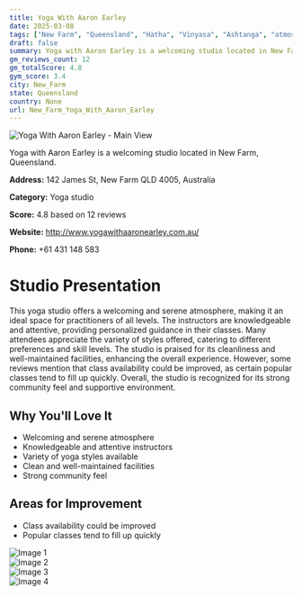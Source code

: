 ```yaml
---
title: Yoga With Aaron Earley
date: 2025-03-08
tags: ["New Farm", "Queensland", "Hatha", "Vinyasa", "Ashtanga", "atmosphere", "community", "New Farm"]  
draft: false
summary: Yoga with Aaron Earley is a welcoming studio located in New Farm, Queensland.
gm_reviews_count: 12
gm_totalScore: 4.8
gym_score: 3.4
city: New_Farm
state: Queensland
country: None
url: New_Farm_Yoga_With_Aaron_Earley
---
```


<div className="aspect-[16/9] relative my-8">
  <img 
    src="https://lh5.googleusercontent.com/p/AF1QipNFm0xmPsuE8XjPY41ah0iAPI_nssuPFV7kw3jd=w1920-h1080-k-no"
    alt="Yoga With Aaron Earley - Main View"
    className="object-cover absolute inset-0 w-full h-full rounded-lg"
  />
</div>

Yoga with Aaron Earley is a welcoming studio located in New Farm, Queensland.

**Address:** 142 James St, New Farm QLD 4005, Australia

**Category:** Yoga studio

**Score:** 4.8 based on 12 reviews

**Website:** http://www.yogawithaaronearley.com.au/

**Phone:** +61 431 148 583

# Studio Presentation

This yoga studio offers a welcoming and serene atmosphere, making it an ideal space for practitioners of all levels. The instructors are knowledgeable and attentive, providing personalized guidance in their classes. Many attendees appreciate the variety of styles offered, catering to different preferences and skill levels. The studio is praised for its cleanliness and well-maintained facilities, enhancing the overall experience. However, some reviews mention that class availability could be improved, as certain popular classes tend to fill up quickly. Overall, the studio is recognized for its strong community feel and supportive environment.



## Why You'll Love It

- Welcoming and serene atmosphere
- Knowledgeable and attentive instructors
- Variety of yoga styles available
- Clean and well-maintained facilities
- Strong community feel

## Areas for Improvement

- Class availability could be improved
- Popular classes tend to fill up quickly

<div className="grid grid-cols-1 xl:grid-cols-2 gap-4 my-8">
<div className="aspect-[4/3] relative"><img src="https://lh5.googleusercontent.com/p/AF1QipNRtnXw21WUF1WaImYte9Njk4lZjlVmQG2yUSGW=w1920-h1080-k-no" alt="Image 1" className="object-cover absolute inset-0 w-full h-full rounded-lg" /></div>
<div className="aspect-[4/3] relative"><img src="https://lh5.googleusercontent.com/p/AF1QipOoJ6jYHVJEClCSN1xZ2JAnyUEjqf66weVyfJpS=w1920-h1080-k-no" alt="Image 2" className="object-cover absolute inset-0 w-full h-full rounded-lg" /></div>
<div className="aspect-[4/3] relative"><img src="https://lh5.googleusercontent.com/p/AF1QipMo3WljKNZzyUmAU1k0Ikna79LdO8fhgwiweR-j=w1920-h1080-k-no" alt="Image 3" className="object-cover absolute inset-0 w-full h-full rounded-lg" /></div>
<div className="aspect-[4/3] relative"><img src="https://lh5.googleusercontent.com/p/AF1QipM7Xp2VVLeZxzqGIe0QKKOScPDCme1HF3xYL12J=w1920-h1080-k-no" alt="Image 4" className="object-cover absolute inset-0 w-full h-full rounded-lg" /></div>
</div>